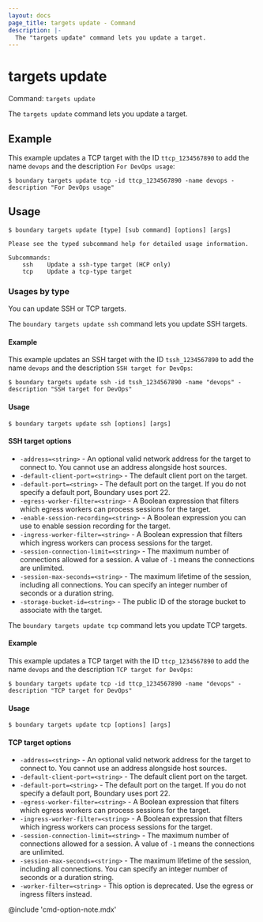 ```yaml
---
layout: docs
page_title: targets update - Command
description: |-
  The "targets update" command lets you update a target.
---
```


# targets update

Command: `targets update`

The `targets update` command lets you update a target.

## Example

This example updates a TCP target with the ID `ttcp_1234567890` to add the name `devops` and the description `For DevOps usage`:

```shell-session
$ boundary targets update tcp -id ttcp_1234567890 -name devops -description "For DevOps usage"
```

## Usage

<CodeBlockConfig hideClipboard>

```shell-session
$ boundary targets update [type] [sub command] [options] [args]

Please see the typed subcommand help for detailed usage information.

Subcommands:
    ssh    Update a ssh-type target (HCP only)
    tcp    Update a tcp-type target
```

</CodeBlockConfig>

### Usages by type

You can update SSH or TCP targets.

<Tabs>
<Tab heading="SSH">

The `boundary targets update ssh` command lets you update SSH targets.

#### Example

This example updates an SSH target with the ID `tssh_1234567890` to add the name `devops` and the description `SSH target for DevOps`:

```shell-session
$ boundary targets update ssh -id tssh_1234567890 -name "devops" -description "SSH target for DevOps"
```

#### Usage

<CodeBlockConfig hideClipboard>

```shell-session
$ boundary targets update ssh [options] [args]
```

</CodeBlockConfig>

#### SSH target options

- `-address=<string>` - An optional valid network address for the target to connect to.
You cannot use an address alongside host sources.
- `-default-client-port=<string>` - The default client port on the target.
- `-default-port=<string>` - The default port on the target.
If you do not specify a default port, Boundary uses port 22.
- `-egress-worker-filter=<string>` - A Boolean expression that filters which egress workers can process sessions for the target.
- `-enable-session-recording=<string>` - A Boolean expression you can use to enable session recording for the target.
- `-ingress-worker-filter=<string>` - A Boolean expression that filters which ingress workers can process sessions for the target.
- `-session-connection-limit=<string>` - The maximum number of connections allowed for a session.
A value of `-1` means the connections are unlimited.
- `-session-max-seconds=<string>` - The maximum lifetime of the session, including all connections.
You can specify an integer number of seconds or a duration string.
- `-storage-bucket-id=<string>` - The public ID of the storage bucket to associate with the target.


</Tab>
<Tab heading="TCP">

The `boundary targets update tcp` command lets you update TCP targets.

#### Example

This example updates a TCP target with the ID `ttcp_1234567890` to add the name `devops` and the description `TCP target for DevOps`:

```shell-session
$ boundary targets update tcp -id ttcp_1234567890 -name "devops" -description "TCP target for DevOps"
```

#### Usage

<CodeBlockConfig hideClipboard>

```shell-session
$ boundary targets update tcp [options] [args]
```

</CodeBlockConfig>

#### TCP target options

- `-address=<string>` - An optional valid network address for the target to connect to.
You cannot use an address alongside host sources.
- `-default-client-port=<string>` - The default client port on the target.
- `-default-port=<string>` - The default port on the target.
If you do not specify a default port, Boundary uses port 22.
- `-egress-worker-filter=<string>` - A Boolean expression that filters which egress workers can process sessions for the target.
- `-ingress-worker-filter=<string>` - A Boolean expression that filters which ingress workers can process sessions for the target.
- `-session-connection-limit=<string>` - The maximum number of connections allowed for a session.
A value of `-1` means the connections are unlimited.
- `-session-max-seconds=<string>` - The maximum lifetime of the session, including all connections.
You can specify an integer number of seconds or a duration string.
- `-worker-filter=<string>` - This option is deprecated.
Use the egress or ingress filters instead.

</Tab>
</Tabs>

@include 'cmd-option-note.mdx'